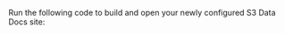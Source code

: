 
Run the following code to build and open your newly configured S3 Data Docs site:

```python title="Python" name="version-0.18 docs/docusaurus/docs/snippets/aws_cloud_storage_pandas.py build_docs"
```
